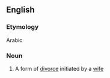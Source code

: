 ==English==

===Etymology===
Arabic {{term|خلع|خُلع|lang=ar|tr=xulʕ}}

===Noun===
{{wikipedia}}
{{en-noun|-}}

# {{context|Islam|lang=en}} A form of [[divorce]] initiated by a [[wife]]